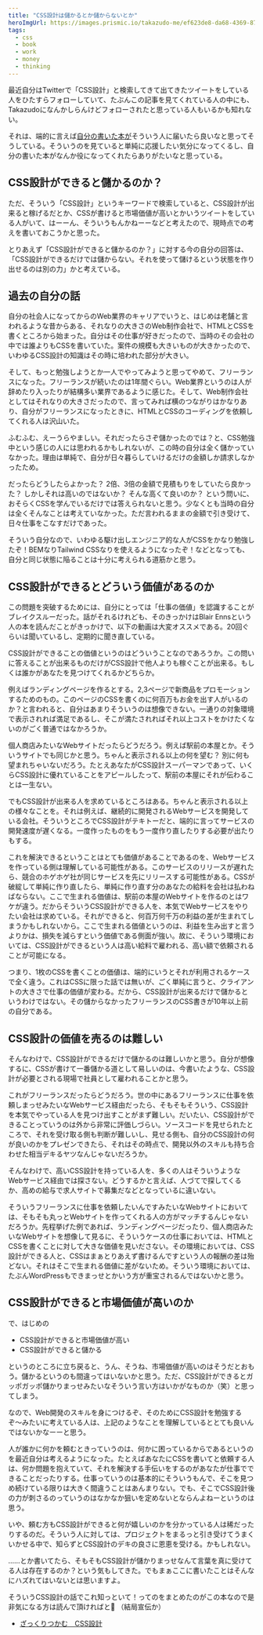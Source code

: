 ```yaml
---
title: "CSS設計は儲かるとか儲からないとか"
heroImgUrl: https://images.prismic.io/takazudo-me/ef623de8-da68-4369-8709-3dbf7d1c2dcd_2021-11-12_16-25-50.jpg
tags:
  - css
  - book
  - work
  - money
  - thinking
---
```


<Intro>

最近自分はTwitterで「CSS設計」と検索してきて出てきたツイートをしている人をひたすらフォローしていて、たぶんこの記事を見てくれている人の中にも、Takazudoになんかしらんけどフォローされたと思っている人もいるかも知れない。

それは、端的に言えば[自分の書いた本が](https://amzn.to/3GriZeV)そういう人に届いたら良いなと思ってそうしている。そういうのを見ていると単純に応援したい気分になってくるし、自分の書いた本がなんか役になってくれたらありがたいなと思っている。

</Intro>

<Body>

## CSS設計ができると儲かるのか？

ただ、そういう「CSS設計」というキーワードで検索していると、CSS設計が出来ると稼げるだとか、CSSが書けると市場価値が高いとかいうツイートをしている人がいて、はーーん、そういうもんかねーーなどと考えたので、現時点での考えを書いておこうかと思った。

とりあえず「CSS設計ができると儲かるのか？」に対する今の自分の回答は、「CSS設計ができるだけでは儲からない。それを使って儲けるという状態を作り出せるのは別の力」かと考えている。

## 過去の自分の話

自分の社会人になってからのWeb業界のキャリアでいうと、はじめは老舗と言われるような昔からある、それなりの大きさのWeb制作会社で、HTMLとCSSを書くところから始まった。自分はその仕事が好きだったので、当時のその会社の中では誰よりもCSSを書いていた。案件の規模も大きいものが大きかったので、いわゆるCSS設計の知識はその時に培われた部分が大きい。

そして、もっと勉強しようとか一人でやってみようと思ってやめて、フリーランスになった。フリーランスが続いたのは1年間ぐらい。Web業界というのは人が辞めたり入ったりが結構多い業界であるように感じた。そして、Web制作会社としてはそれなりの大きさだったので、言ってみれば横のつながりはかなりあり、自分がフリーランスになったときに、HTMLとCSSのコーディングを依頼してくれる人は沢山いた。

ふむふむ、えーうらやましい。それだったらさぞ儲かったのでは？と、CSS勉強中という感じの人には思われるかもしれないが、この時の自分は全く儲かっていなかった。理由は単純で、自分が日々暮らしていけるだけの金額しか請求しなかったため。

だったらどうしたらよかった？ 2倍、3倍の金額で見積もりをしていたら良かった？ しかしそれは高いのではないか？ そんな高くて良いのか？ という問いに、おそらくCSSを学んでいるだけでは答えられないと思う。少なくとも当時の自分は全くそんなことは考えていなかった。ただ言われるままの金額で引き受けて、日々仕事をこなすだけであった。

そういう自分なので、いわゆる駆け出しエンジニア的な人がCSSをかなり勉強したぞ！BEMなりTailwind CSSなりを使えるようになったぞ！などとなっても、自分と同じ状態に陥ることは十分に考えられる道筋かと思う。

## CSS設計ができるとどういう価値があるのか

この問題を突破するためには、自分にとっては「仕事の価値」を認識することがブレイクスルーだった。話がそれるけれども、そのきっかけはBlair Ennsという人の本を読んだことがきっかけで、以下の動画は大変オススメである。20回ぐらいは聞いているし、定期的に聞き直している。

<Youtube url="https://youtu.be/J6Su5Vx3x5U" />

CSS設計ができることの価値というのはどういうことなのであろうか。この問いに答えることが出来るものだけがCSS設計で他人よりも稼ぐことが出来る。もしくは誰かがあなたを見つけてくれるかどちらか。

例えばランディングページを作るとする。2,3ページで新商品をプロモーションするためのもの。このページのCSSを書くのに何百万もお金を出す人がいるのか？と言われると、自分はあまりそういうのは想像できない。一通りの対象環境で表示されれば満足であるし、そこが満たされればそれ以上コストをかけたくないのがごく普通ではなかろうか。

個人商店みたいなWebサイトだったらどうだろう。例えば駅前の本屋とか。そういうサイトでも同じかと思う。ちゃんと表示される以上の何を望む？ 別に何も望まれちゃいないだろう。たとえあなたがCSS設計スーパーマンであって、いくらCSS設計に優れていることをアピールしたって、駅前の本屋にそれが伝わることは一生ない。

でもCSS設計が出来る人を求めているところはある。ちゃんと表示される以上の様々なことを。それは例えば、継続的に開発されるWebサービスを開発している会社。そういうところでCSS設計がテキトーだと、端的に言ってサービスの開発速度が遅くなる。一度作ったものをもう一度作り直したりする必要が出たりもする。

これを解決できるということはとても価値があることであるのを、Webサービスを作っている側は理解している可能性がある。このサービスのリリースが遅れたら、競合のホゲホゲ社が同じサービスを先にリリースする可能性がある。CSSが破綻して単純に作り直したら、単純に作り直す分のあなたの給料を会社は払わねばならない。ここで生まれる価値は、駅前の本屋のWebサイトを作るのとはワケが違う。だからそういうCSS設計ができる人を、本気でWebサービスをやりたい会社は求めている。それができると、何百万何千万の利益の差が生まれてしまうかもしれないから。ここで生まれる価値というのは、利益を生み出すと言うよりかは、損失を減らすという価値である側面が強い。故に、そういう環境においては、CSS設計ができるという人は高い給料で雇われる、高い額で依頼されることが可能になる。

つまり、1枚のCSSを書くことの価値は、端的にいうとそれが利用されるケースで全く違う。これはCSSに限った話では無いが、ごく単純に言うと、クライアントの大きさで仕事の価値が変わる。だから、CSS設計が出来るだけで儲かるというわけではない。その儲からなかったフリーランスのCSS書きが10年以上前の自分である。

## CSS設計の価値を売るのは難しい

そんなわけで、CSS設計ができるだけで儲かるのは難しいかと思う。自分が想像するに、CSSが書けて一番儲かる道として易しいのは、今書いたような、CSS設計が必要とされる現場で社員として雇われることかと思う。

これがフリーランスだったらどうだろう。世の中にあるフリーランスに仕事を依頼しまっせみたいなWebサービス経由だったら、そもそもそういう、CSS設計を本気でやっている人を見つけ出すことがまず難しい。だいたい、CSS設計ができることっていうのは外から非常に評価しづらい。ソースコードを見せられたところで、それを受け取る側も判断が難しいし、見せる側も、自分のCSS設計の何が良いのかをプレゼンできたら、それはその時点で、開発以外のスキルも持ち合わせた相当デキるヤツなんじゃないだろうか。

そんなわけで、高いCSS設計を持っている人を、多くの人はそういうようなWebサービス経由では探さない。どうするかと言えば、人づてで探してくるか、高めの給与で求人サイトで募集だなどとなっているに違いない。

そういうフリーランスに仕事を依頼したいんですみたいなWebサイトにおいては、そもそも丸っとWebサイトを作ってくれる人の方がマッチするんじゃないだろうか。先程挙げた例であれば、ランディングページだったり、個人商店みたいなWebサイトを想像して見るに、そういうケースの仕事においては、HTMLとCSSを書くことに対して大きな価値を見いださない。その環境においては、CSS設計ができる人と、CSSはまぁとりあえず書けるんですという人の報酬の差は殆どない。それはそこで生まれる価値に差がないため。そういう環境においては、たぶんWordPressもできまっせとかいう方が重宝されるんではないかと思う。

## CSS設計ができると市場価値が高いのか

で、はじめの

- CSS設計ができると市場価値が高い
- CSS設計ができると儲かる

というのところに立ち戻ると、うん、そうね、市場価値が高いのはそうだとおもう。儲かるというのも間違ってはいないかと思う。ただ、CSS設計ができるとガッポガッポ儲かりまっせみたいなそういう言い方はいかがなものか（笑）と思ってしまう。

なので、Web開発のスキルを身につけるぞ、そのためにCSS設計を勉強するぞ〜みたいに考えている人は、上記のようなことを理解しているととても良いんではないかなーーと思う。

人が誰かに何かを頼むときっていうのは、何かに困っているからであるというのを最近自分は考えるようになった。たとえばあなたにCSSを書いてと依頼する人は、何か問題を抱えていて、それを解決する手伝いをするのがあなたが仕事でできることだったりする。仕事っていうのは基本的にそういうもんで、そこを見つめ続けている限りは大きく間違うことはあんまりない。でも、そこでCSS設計後の力が刺さるのっていうのはなかなか狙いを定めないとならんよねーというのは思う。

いや、頼む方もCSS設計ができると何が嬉しいのかを分かっている人は稀だったりするのだ。そういう人に対しては、プロジェクトをまるっと引き受けてうまくいかせる中で、知らずとCSS設計のデキの良さに恩恵を受ける。かもしれない。

……とか書いてたら、そもそもCSS設計が儲かりまっせなんて言葉を真に受けてる人は存在するのか？という気もしてきた。でもまぁここに書いたことはそんなにハズれてはいないとは思いますよ。

</Body>

<Outro>

そういうCSS設計の話でこれ知っといて！ってのをまとめたのがこの本なので是非気になる方は読んで頂ければと🙏 （結局宣伝か）

- [ざっくりつかむ　CSS設計](https://amzn.to/3J13rQL)

</Outro>